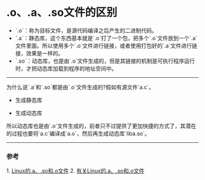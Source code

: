 = .o、.a、.so文件的区别 =


* `.o`：称为目标文件，是源代码编译之后产生的二进制代码。
* `.a`：静态库，这个东西基本就是`.o`打了一个包，把多个`.o`文件放到一个`.a`文件里面。所以使用多个`.o`文件进行链接，或者使用打包好的`.a`文件进行链接，效果是一样的。
* `.so`：动态库，也是由`.o`文件生成的，但是其链接的机制是可执行程序运行时，才把动态库加载到程序的地址空间中。

----
为什么说`.a`和`.so`都是由`.o`文件生成的?假如有源文件`a.c`。
* 生成静态库
{{{shell
gcc -c a.c			生成目标文件a.o
ar -r liba.a a.o	生成静态库liba.a
}}}
* 生成动态库
{{{shell
gcc -shared a.c -o liba.so
or:
gcc -c a.c
gcc -shared a.o -o liba.so
}}}
所以动态库也是由`.o`文件生成的，前者只不过提供了更加快捷的方式了，其潜在的过程也要将`a.c`编译成`a.o`，然后再生成动态库`liba.so`。

----
=== 参考 ===
1. [[http://blog.csdn.net/chlele0105/article/details/23691147|Linux的.a、.so和.o文件]]
2. [[http://www.cppblog.com/wc250en007/archive/2012/11/03/194186.html|有关Linux的.a、.so和.o文件]]
